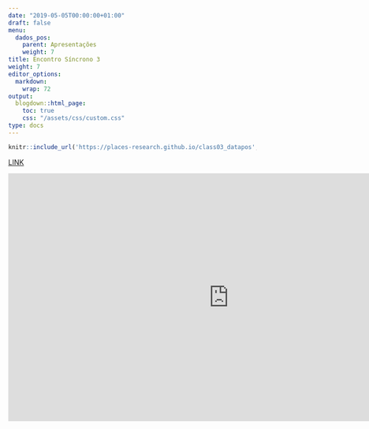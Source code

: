 ---
date: "2019-05-05T00:00:00+01:00"
draft: false
menu:
  dados_pos:
    parent: Apresentações
    weight: 7
title: Encontro Síncrono 3
weight: 7
editor_options: 
  markdown: 
    wrap: 72
output: 
  blogdown::html_page:
    toc: true
    css: "/assets/css/custom.css"
type: docs
---


```{r echo=FALSE, message=FALSE, warning=FALSE}
knitr::include_url('https://places-research.github.io/class03_datapos', height = "400px")
```

[LINK](https://places-research.github.io/class03_datapos)


<iframe width="894" height="503" src="https://www.youtube.com/embed/VbCA6wRqRTA" frameborder="0" allow="accelerometer; autoplay; clipboard-write; encrypted-media; gyroscope; picture-in-picture" allowfullscreen></iframe>

